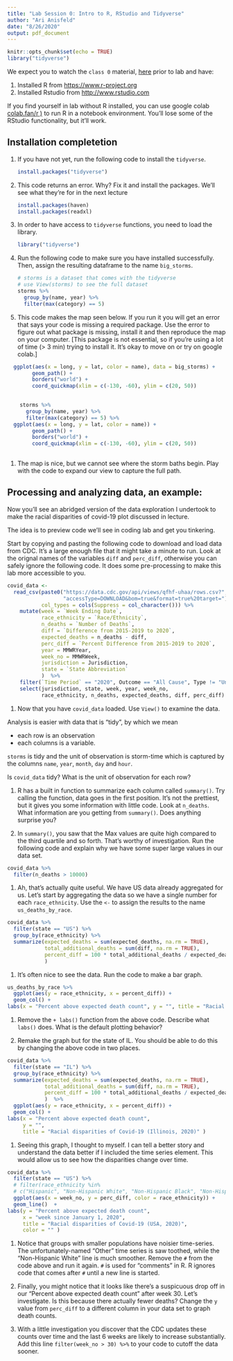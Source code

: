 ```yaml
---
title: "Lab Session 0: Intro to R, RStudio and Tidyverse"
author: "Ari Anisfeld"
date: "8/26/2020"
output: pdf_document
---
```


```r
knitr::opts_chunk$set(echo = TRUE)
library("tidyverse")
```


We expect you to watch the `class 0` material, [here](harris-coding-lab.github.io) prior to lab and have:

1. Installed R from <https://www.r-project.org>
1. Installed Rstudio from <http://www.rstudio.com>

If you find yourself in lab without R installed, you can use google colab [colab.fan/r )](colab.fan/r) to run R in a notebook environment. You'll lose some of the RStudio functionality, but it'll work. 


## Installation completetion

1. If you have not yet, run the following code to install the `tidyverse`.

    ```r
    install.packages("tidyverse")
    ```

1. This code returns an error. Why? Fix it and install the packages. We'll see what they're for in the next lecture

    ```r
    install.packages(haven)
    install.packages(readxl)
    ```


1. In order to have access to `tidyverse` functions, you need to load the library.

    ```r
    library("tidyverse")
    ```


1. Run the following code to make sure you have installed successfully. Then, assign the resulting dataframe to the name `big_storms`.

    ```r
    # storms is a dataset that comes with the tidyverse
    # use View(storms) to see the full dataset
    storms %>%
      group_by(name, year) %>%
      filter(max(category) == 5)
    ```


1. This code makes the map seen below. If you run it you will get an error that says your code is missing a required package. Use the error to figure out what package is missing, install it and then reproduce the map on your computer. [This package is not essential, so if you're using a lot of time (> 3 min) trying to install it. It's okay to move on or try on google colab.]

```r
  ggplot(aes(x = long, y = lat, color = name), data = big_storms) +
        geom_path() + 
        borders("world") + 
        coord_quickmap(xlim = c(-130, -60), ylim = c(20, 50))
    
```


```r
    storms %>%
      group_by(name, year) %>%
      filter(max(category) == 5) %>%
  ggplot(aes(x = long, y = lat, color = name)) +
        geom_path() + 
        borders("world") + 
        coord_quickmap(xlim = c(-130, -60), ylim = c(20, 50))
    
```

1. The map is nice, but we cannot see where the storm baths begin. Play with the code to expand our view to capture the full path.


## Processing and analyzing data, an example:

Now you'll see an abridged version of the data exploration I undertook to make the racial disparities of covid-19 plot discussed in lecture. 

The idea is to preview code we'll see in coding lab and get you tinkering. 

Start by copying and pasting the following code to download and load data from CDC. It's a large enough file that it might take a minute to run. Look at the orignal names of the variables `diff` and `perc_diff`, otherwise you can safely ignore the following code. It does some pre-processing to make this lab more accessible to you.

```r
covid_data <- 
  read_csv(paste0("https://data.cdc.gov/api/views/qfhf-uhaa/rows.csv?",
                  "accessType=DOWNLOAD&bom=true&format=true%20target="), 
           col_types = cols(Suppress = col_character())) %>%
    mutate(week = `Week Ending Date`,
           race_ethnicity = `Race/Ethnicity`,
           n_deaths = `Number of Deaths`,
           diff = `Difference from 2015-2019 to 2020`,
           expected_deaths = n_deaths - diff,
           perc_diff = `Percent Difference from 2015-2019 to 2020`,
           year = MMWRYear,
           week_no = MMWRWeek,
           jurisdiction = Jurisdiction,
           state = `State Abbreviation`
           )  %>%
    filter(`Time Period` == "2020", Outcome == "All Cause", Type != "Unweighted") %>%
    select(jurisdiction, state, week, year, week_no, 
           race_ethnicity, n_deaths, expected_deaths, diff, perc_diff)
```


1. Now that you have `covid_data` loaded. Use `View()` to examine the data. 

Analysis is easier with data that is "tidy", by which we mean 

- each row is an observation 
- each columns is a variable. 

`storms` is tidy and the unit of observation is storm-time which is captured by the columns `name`, `year`, `month`, `day` and `hour`.

Is `covid_data` tidy? What is the unit of observation for each row?

1. R has a built in function to summarize each column called  `summary()`. Try calling the function, data goes in the first position.  It's not the prettiest, but it gives you some information with little code.  Look at `n_deaths`. What information are you getting from `summary()`. Does anything surprise you?


1.  In `summary()`, you saw that the Max values are quite high compared to the third quartile and so forth. That's worthy of investigation. Run the following code and explain why we have some super large values in our data set.

```r
covid_data %>% 
  filter(n_deaths > 10000) 
```

1. Ah, that's actually quite useful. We have US data already aggregated for us. Let's start by aggregating the data so we have a single number for each `race_ethnicity`. Use the `<-` to assign the results to the name `us_deaths_by_race`.

```r
covid_data %>%
  filter(state == "US") %>%
  group_by(race_ethnicity) %>%
  summarize(expected_deaths = sum(expected_deaths, na.rm = TRUE),
            total_additional_deaths = sum(diff, na.rm = TRUE),
            percent_diff = 100 * total_additional_deaths / expected_deaths
            ) 
```

1. It's often nice to see the data. Run the code to make a bar graph.

```r
us_deaths_by_race %>%
  ggplot(aes(y = race_ethnicity, x = percent_diff)) + 
  geom_col() +
labs(x = "Percent above expected death count", y = "", title = "Racial disparities of Covid-19 (USA, 2020)" )
```

1. Remove the `+ labs()` function from the above code. Describe what `labs()` does. What is the default plotting behavior?

1. Remake the graph but for the state of IL. You should be able to do this by changing the above code in two places.

```r
covid_data %>%
  filter(state == "IL") %>%
  group_by(race_ethnicity) %>%
  summarize(expected_deaths = sum(expected_deaths, na.rm = TRUE),
            total_additional_deaths = sum(diff, na.rm = TRUE),
            percent_diff = 100 * total_additional_deaths / expected_deaths
            )  %>%
  ggplot(aes(y = race_ethnicity, x = percent_diff)) + 
  geom_col() +
labs(x = "Percent above expected death count", 
     y = "", 
     title = "Racial disparities of Covid-19 (Illinois, 2020)" )
```


1. Seeing this graph, I thought to myself. I can tell a better story and understand the data better if I included the time series element. This would allow us to see how the disparities change over time.

```r
covid_data %>%
  filter(state == "US") %>%
  # filter(race_ethnicity %in% 
  # c("Hispanic", "Non-Hispanic White", "Non-Hispanic Black", "Non-Hispanic Asian")) %>%
  ggplot(aes(x = week_no, y = perc_diff, color = race_ethnicity)) +
  geom_line()  +
labs(y = "Percent above expected death count", 
     x = "week since January 1, 2020", 
     title = "Racial disparities of Covid-19 (USA, 2020)", 
     color = "" )
```

1. Notice that groups with smaller populations have noisier time-series. The unfortunately-named "Other" time series is saw toothed, while the "Non-Hispanic White" line is much smoother. Remove the `#` from the code above and run it again. `#` is used for "comments" in R. R ignores code that comes after `#` until a new line is started.

1. Finally, you might notice that it looks like there's a suspicuous drop off in our "Percent above expected death count" after week 30. Let's investigate. Is this because there actually fewer deaths? Change the `y` value from `perc_diff` to a different column in your data set to graph death counts.

1. With a little investigation you discover that the CDC updates these counts over time and the last 6 weeks are likely to increase substantially. Add this line `filter(week_no > 30) %>%` to your code to cutoff the data sooner.